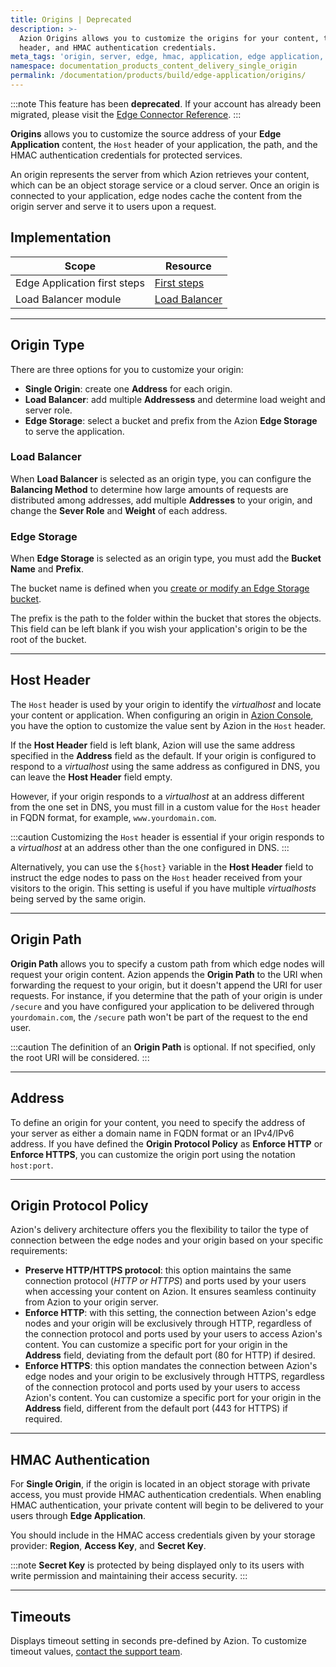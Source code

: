 ```yaml
---
title: Origins | Deprecated
description: >-
  Azion Origins allows you to customize the origins for your content, the Host
  header, and HMAC authentication credentials.
meta_tags: 'origin, server, edge, hmac, application, edge application,'
namespace: documentation_products_content_delivery_single_origin
permalink: /documentation/products/build/edge-application/origins/
---
```




<Apiv4Rollout />

:::note
This feature has been **deprecated**. If your account has already been migrated, please visit the [Edge Connector Reference](/en/documentation/products/secure/edge-connector/).
:::

**Origins** allows you to customize the source address of your **Edge Application** content, the `Host` header of your application, the path, and the HMAC authentication credentials for protected services.

An origin represents the server from which Azion retrieves your content, which can be an object storage service or a cloud server. Once an origin is connected to your application, edge nodes cache the content from the origin server and serve it to users upon a request.

## Implementation

| Scope | Resource |
| --- | --- |
| Edge Application first steps | [First steps](/en/documentation/products/build/edge-application/first-steps/#origins) |
| Load Balancer module | [Load Balancer](/en/documentation/products/build/edge-application/load-balancer/) |

---

## Origin Type

There are three options for you to customize your origin:

- **Single Origin**: create one **Address** for each origin.
- **Load Balancer**: add multiple **Addressess** and determine load weight and server role.
- **Edge Storage**: select a bucket and prefix from the Azion **Edge Storage** to serve the application.

### Load Balancer

When **Load Balancer** is selected as an origin type, you can configure the **Balancing Method** to determine how large amounts of requests are distributed among addresses, add multiple **Addresses** to your origin, and change the **Sever Role** and **Weight** of each address.

<LinkButton link="/en/documentation/products/build/edge-application/load-balancer/" label="Learn more about Load Balancer" />

### Edge Storage

When **Edge Storage** is selected as an origin type, you must add the **Bucket Name** and **Prefix**.

The bucket name is defined when you [create or modify an Edge Storage bucket](/en/documentation/products/guides/create-and-modify-bucket/).

The prefix is the path to the folder within the bucket that stores the objects. This field can be left blank if you wish your application's origin to be the root of the bucket.

<LinkButton link="/en/documentation/products/store/edge-storage/" label="go to Edge Storage reference" />

---

## Host Header

The `Host` header is used by your origin to identify the *virtualhost* and locate your content or application. When configuring an origin in [Azion Console](https://console.azion.com), you have the option to customize the value sent by Azion in the `Host` header.

If the **Host Header** field is left blank, Azion will use the same address specified in the **Address** field as the default. If your origin is configured to respond to a *virtualhost* using the same address as configured in DNS, you can leave the **Host Header** field empty.

However, if your origin responds to a *virtualhost* at an address different from the one set in DNS, you must fill in a custom value for the `Host` header in FQDN format, for example, `www.yourdomain.com`.

:::caution
Customizing the `Host` header is essential if your origin responds to a *virtualhost* at an address other than the one configured in DNS.
:::

Alternatively, you can use the `${host}` variable in the **Host Header** field to instruct the edge nodes to pass on the `Host` header received from your visitors to the origin. This setting is useful if you have multiple *virtualhosts* being served by the same origin.

---

## Origin Path

**Origin Path** allows you to specify a custom path from which edge nodes will request your origin content. Azion appends the **Origin Path** to the URI when forwarding the request to your origin, but it doesn't append the URI for user requests. For instance, if you determine that the path of your origin is under `/secure` and you have configured your application to be delivered through `yourdomain.com`, the `/secure` path won't be part of the request to the end user.

:::caution
The definition of an **Origin Path** is optional. If not specified, only the root URI will be considered.
:::

---

## Address

To define an origin for your content, you need to specify the address of your server as either a domain name in FQDN format or an IPv4/IPv6 address. If you have defined the **Origin Protocol Policy** as **Enforce HTTP** or **Enforce HTTPS**, you can customize the origin port using the notation `host:port`.

---

## Origin Protocol Policy

Azion's delivery architecture offers you the flexibility to tailor the type of connection between the edge nodes and your origin based on your specific requirements:

- **Preserve HTTP/HTTPS protocol**: this option maintains the same connection protocol (*HTTP or HTTPS*) and ports used by your users when accessing your content on Azion. It ensures seamless continuity from Azion to your origin server.
- **Enforce HTTP**: with this setting, the connection between Azion's edge nodes and your origin will be exclusively through HTTP, regardless of the connection protocol and ports used by your users to access Azion's content. You can customize a specific port for your origin in the **Address** field, deviating from the default port (80 for HTTP) if desired.
- **Enforce HTTPS**: this option mandates the connection between Azion's edge nodes and your origin to be exclusively through HTTPS, regardless of the connection protocol and ports used by your users to access Azion's content. You can customize a specific port for your origin in the **Address** field, different from the default port (443 for HTTPS) if required.

---

## HMAC Authentication 

For **Single Origin**, if the origin is located in an object storage with private access, you must provide HMAC authentication credentials. When enabling HMAC authentication, your private content will begin to be delivered to your users through **Edge Application**. 

You should include in the HMAC access credentials given by your storage provider: **Region**, **Access Key**, and **Secret Key**. 

:::note
**Secret Key** is protected by being displayed only to its users with write permission and maintaining their access security.
:::

---

## Timeouts 

Displays timeout setting in seconds pre-defined by Azion. To customize timeout values, [contact the support team](https://tickets.azion.com/en/support/login).



